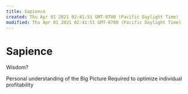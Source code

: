 ```yaml
---
title: Sapience
created: Thu Apr 01 2021 02:41:51 GMT-0700 (Pacific Daylight Time)
modified: Thu Apr 01 2021 02:41:51 GMT-0700 (Pacific Daylight Time)
---
```

# Sapience

Wisdom?

Personal understanding of the Big Picture
Required to optimize individual profitability